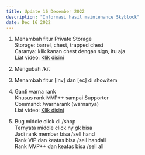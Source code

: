```yaml
---
title: Update 16 Desember 2022
description: "Informasi hasil maintenance Skyblock"
date: Dec 16 2022
---
```


1. Menambah fitur Private Storage<br />
Storage: barrel, chest, trapped chest<br />
Caranya: klik kanan chest dengan sign, itu aja<br />
Liat video: [Klik disini](https://cdn.discordapp.com/attachments/1053356707587305642/1053357494241595462/private_storage.mp4)

2. Mengubah /kit<br />

2. Menambah fitur [inv] dan [ec] di showitem<br />

3. Ganti warna rank<br />
Khusus rank MVP++ sampai Supporter<br />
Command: /warnarank (warnanya)<br />
Liat video: [Klik disini](https://cdn.discordapp.com/attachments/1053356707587305642/1053356873547513876/warnarank.mp4)<br />

4. Bug middle click di /shop<br />
Ternyata middle click ny gk bisa<br />
Jadi rank member bisa /sell hand<br />
Rank VIP dan keatas bisa /sell handall<br />
Rank MVP++ dan keatas bisa /sell all<br />